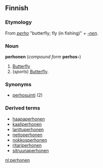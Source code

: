 ==Finnish==

===Etymology===

From ''[[perho]]'' "butterfly; fly (in fishing)" + ''[[-nen#Finnish|-nen]]''.

===Noun===
'''perhonen''' (''compound form'' '''perhos-''')

# [[Butterfly]]
# (''sports'') [[Butterfly]].

===Synonyms===
*[[perhosuinti]] (2)

===Derived terms===
*[[haapaperhonen]]
*[[kaaliperhonen]]
*[[lanttuperhonen]]
*[[neitoperhonen]]
*[[nokkosperhonen]]
*[[ritariperhonen]]
*[[sitruunaperhonen]]

[[nl:perhonen]]
